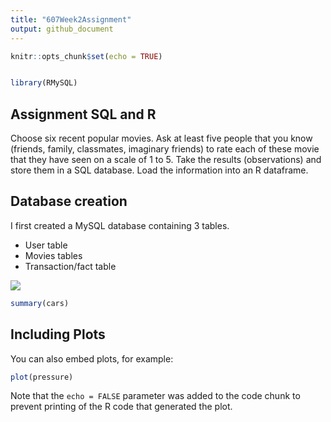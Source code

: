 ```yaml
---
title: "607Week2Assignment"
output: github_document
---
```


```r
knitr::opts_chunk$set(echo = TRUE)


library(RMySQL)


```

## Assignment SQL and R 

Choose six recent popular movies.  Ask at least five people that you know (friends, family, classmates, imaginary friends) to rate each of these movie that they have seen on a scale of 1 to 5.  Take the results (observations) and store them in a SQL database.  Load the information into an R dataframe. 

## Database creation

I first created a MySQL database containing 3 tables.

* User table
* Movies tables
* Transaction/fact table

 ![](DataAnalytics/607Week2/Schema.PNG)

```r
 

summary(cars)


```

## Including Plots

You can also embed plots, for example:

```r
plot(pressure)
```

Note that the `echo = FALSE` parameter was added to the code chunk to prevent printing of the R code that generated the plot.
